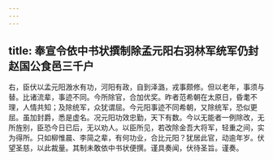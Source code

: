 ```yaml
---
---
---
```

title: 奉宣令依中书状撰制除孟元阳右羽林军统军仍封赵国公食邑三千户
---



右，臣伏以孟元阳溵水有功，河阳有政，自到泽潞，戎事颇修。但以老年，事须与替。比诸流辈，事迹不同。今所除官，合加优奖。昨者范希朝在太原日，昏耄不理，人情共知；及除统军，众犹谓屈。今元阳事迹不同希朝，又除统军，恐似更屈。虽加封爵，悉是虚名。况元阳功效忠勤，天下有数。今以无能者一例除改，无所旌别，臣恐今日已后，无以劝人。以臣所见，若改除金吾大将军，轻重之间，实为得所。只如柳惟晨、李简之辈，有何功业，合比元阳？犹居此官，动逾年岁。伏望圣慈，以此裁量。其制未敢依中书状便撰。谨具奏闻，伏待圣旨。谨奏。